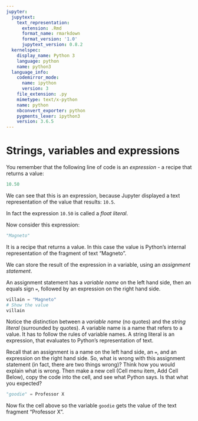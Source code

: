 ```yaml
---
jupyter:
  jupytext:
    text_representation:
      extension: .Rmd
      format_name: rmarkdown
      format_version: '1.0'
      jupytext_version: 0.8.2
  kernelspec:
    display_name: Python 3
    language: python
    name: python3
  language_info:
    codemirror_mode:
      name: ipython
      version: 3
    file_extension: .py
    mimetype: text/x-python
    name: python
    nbconvert_exporter: python
    pygments_lexer: ipython3
    version: 3.6.5
---
```


# Strings, variables and expressions

You remember that the following line of code is an *expression* - a recipe that returns a value:

```python
10.50
```

We can see that this is an expression, because Jupyter displayed a text
representation of the value that results: `10.5`.

In fact the expression `10.50` is called a *float literal*.

Now consider this expression:

```python
"Magneto"
```

It is a recipe that returns a value.  In this case the value is Python's
internal representation of the fragment of text "Magneto".

We can store the result of the expression in a variable, using an *assignment
statement*.

An assignment statement has a *variable name* on the left hand side, then an equals sign
`=`, followed by an expression on the right hand side.

```python
villain = "Magneto"
# Show the value
villain
```

Notice the distinction between a *variable name* (no quotes) and the *string
literal* (surrounded by quotes).   A variable name is a name that refers to a
value.  It has to follow the rules of variable names.  A string literal is an
expression, that evaluates to Python's representation of text.

Recall that an assignment is a name on the left hand side, an `=`, and an
expression on the right hand side.  So, what is wrong with this assignment
statement (in fact, there are two things wrong)?  Think how you would explain
what is wrong.  Then make a new cell (Cell menu item, Add Cell Below), copy the
code into the cell, and see what Python says.  Is that what you expected?

```python
"goodie" = Professor X
```

Now fix the cell above so the variable `goodie` gets the value of the text
fragment "Professor X".
